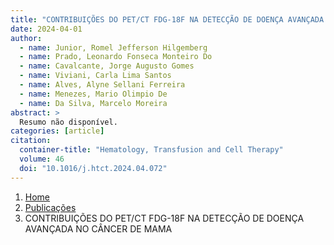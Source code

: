 ```yaml
---
title: "CONTRIBUIÇÕES DO PET/CT FDG-18F NA DETECÇÃO DE DOENÇA AVANÇADA NO CÂNCER DE MAMA"
date: 2024-04-01
author:
  - name: Junior, Romel Jefferson Hilgemberg
  - name: Prado, Leonardo Fonseca Monteiro Do
  - name: Cavalcante, Jorge Augusto Gomes
  - name: Viviani, Carla Lima Santos
  - name: Alves, Alyne Sellani Ferreira
  - name: Menezes, Mario Olimpio De
  - name: Da Silva, Marcelo Moreira
abstract: > 
  Resumo não disponível.
categories: [article]
citation: 
  container-title: "Hematology, Transfusion and Cell Therapy"
  volume: 46
  doi: "10.1016/j.htct.2024.04.072"
---
```


```{=html}
<nav aria-label="breadcrumb">
  <ol class="breadcrumb">
    <li class="breadcrumb-item"><a href="../../index.html">Home</a></li>
    <li class="breadcrumb-item"><a href="../index.html">Publicações</a></li>
    <li class="breadcrumb-item active" aria-current="page">CONTRIBUIÇÕES DO PET/CT FDG-18F NA DETECÇÃO DE DOENÇA AVANÇADA NO CÂNCER DE MAMA</li>
  </ol>
</nav>
```
